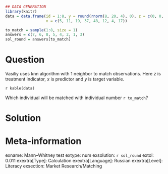```r
## DATA GENERATION
library(knitr)
data = data.frame(id = 1:8, y = round(rnorm(8, 20, 4), 0), z = c(0, 0, 0, 0, 1, 1, 1, 1),
                  x = c(5, 11, 19, 37, 48, 12, 4, 17))

to_match = sample(1:8, size = 1)
answers = c(7, 6, 8, 5, 4, 2, 1, 3)
sol_round = answers[to_match]
```

Question
========
Vasiliy uses knn algorithm with 1 neighbor to match observations. 
Here $z$ is treatment indicator, $x$ is predictor and $y$ is target variable.

`r kable(data)`

Which individual will be matched with individual number `r to_match`?

Solution
========


Meta-information
================
exname: Mann–Whitney test
extype: num
exsolution: `r sol_round`
extol: 0.011
exextra[Type]: Calculation
exextra[Language]: Russian
exextra[Level]: Literacy
exsection: Market Research/Matching

